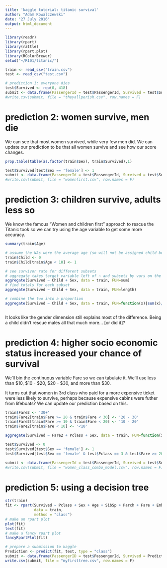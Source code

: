 ```yaml
---
title: 'kaggle tutorial: titanic survival'
author: "Adam Kowalczewski"
date: "27 July 2016"
output: html_document
---
```


```r
library(readr)
library(rpart)
library(rattle)
library(rpart.plot)
library(RColorBrewer)
setwd("~/R101/titanic/")

train <- read_csv("train.csv")
test <- read_csv("test.csv")

# prediction 1: everyone dies
test$Survived <- rep(0, 418)
submit <- data.frame(PassengerId = test$PassengerId, Survived = test$Survived)
#write.csv(submit, file = "theyallperish.csv", row.names = F)
```

# prediction 2: women survive, men die

We can see that most women survived, while very few men did.  We can update our prediction to be that all women survive and see how our score changes.

```r
prop.table(table(as.factor(train$Sex), train$Survived),1)

test$Survived[test$Sex == 'female'] <- 1
submit <- data.frame(PassengerId = test$PassengerId, Survived = test$Survived)
#write.csv(submit, file = "womenfirst.csv", row.names = F)
```

# prediction 3: children survive, adults less so

We know the famous "Women and children first" approach to rescue the Titanic took so we can try using the age variable to get some more accuracy.

```r
summary(train$Age)

# assume the NAs were the average age (so will not be assigned child below)
train$Child <- 0
train$Child[train$Age < 18] <- 1

# see survivor rate for different subsets
# aggregate takes target variable left of ~ and subsets by vars on the right
aggregate(Survived ~ Child + Sex, data = train, FUN=sum)
# find totals for each subset
aggregate(Survived ~ Child + Sex, data = train, FUN=length)

# combine the two into a proportion
aggregate(Survived ~ Child + Sex, data = train, FUN=function(x){sum(x)/length(x)})



```

It looks like the gender dimension still explains most of the difference.  Being a child didn't rescue males all that much more... [or did it]?

# prediction 4: higher socio economic status increased your chance of survival
We'll bin the continuous variable Fare so we can tabulate it.  We'll use less than $10, $10 - $20, $20 - $30, and more than $30.

It turns out that women in 3rd class who paid for a more expensive ticket were less likely to survive, perhaps because expensive cabins were futher from lifeboats?  We can update our prediction based on this.

```r
train$Fare2 <- '30+'
train$Fare2[train$Fare >= 20 & train$Fare < 30] <- '20 - 30'
train$Fare2[train$Fare >= 10 & train$Fare < 20] <- '10 - 20'
train$Fare2[train$Fare < 10] <- '<10'

aggregate(Survived ~ Fare2 + Pclass + Sex, data = train, FUN=function(x){sum(x) / length(x)})
```

```r
test$Survived <- 0
test$Survived[test$Sex == 'female'] <- 1
test$Survived[test$Sex == 'female' & test$Pclass == 3 & test$Fare >= 20] <- 0

submit <- data.frame(PassengerId = test$PassengerId, Survived = test$Survived)
#write.csv(submit, file = "women_class_combo_model.csv", row.names = F)

```

# prediction 5: using a decision tree

```r
str(train)
fit <- rpart(Survived ~ Pclass + Sex + Age + SibSp + Parch + Fare + Embarked,
             data = train,
             method = "class")
# make an rpart plot
plot(fit)
text(fit)
# make a fancy rpart plot
fancyRpartPlot(fit)

# prepare a submission to kaggle
Prediction <- predict(fit, test, type = "class")
submit <- data.frame(PassengerID = test$PassengerId, Survived = Prediction)
write.csv(submit, file = "myfirsttree.csv", row.names = F)
```






